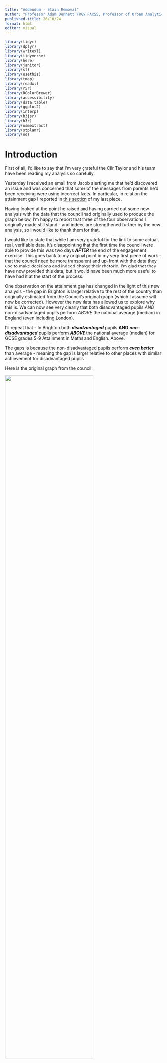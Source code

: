 ```yaml
---
title: "Addendum - Stain Removal"
author: "Professor Adam Dennett FRGS FAcSS, Professor of Urban Analytics, Bartlett Centre for Advanced Spatial Analysis, University College London - a.dennett@ucl.ac.uk - @adam_dennett"
published-title: 26/10/24
format: html
editor: visual
---
```


```r
library(tidyr)
library(dplyr)
library(writexl)
library(tidyverse)
library(here)
library(janitor)
library(sf)
library(usethis)
library(tmap)
library(readxl)
library(r5r)
library(RColorBrewer)
library(accessibility)
library(data.table)
library(ggplot2)
library(interp)
library(h3jsr)
library(h3r)
library(osmextract)
library(stplanr)
library(od)
```

# Introduction

First of all, I'd like to say that I'm very grateful the Cllr Taylor and his team have been reading my analysis so carefully.

Yesterday I received an email from Jacob alerting me that he'd discovered an issue and was concerned that some of the messages from parents he'd been receiving were using incorrect facts. In particular, in relation the attainment gap I reported in [this section](https://adamdennett.github.io/BH_Schools_2/schools_wk3.html#a-stain-on-our-city---really) of my last piece.

Having looked at the point he raised and having carried out some new analysis with the data that the council had originally used to produce the graph below, I'm happy to report that three of the four observations I originally made still stand - and indeed are strengthened further by the new analysis, so I would like to thank them for that.

I would like to state that while I am very grateful for the link to some actual, real, verifiable data, it's disappointing that the first time the council were able to provide this was two days ***AFTER*** the end of the engagement exercise. This goes back to my original point in my very first piece of work - that the council need be more transparent and up-front with the data they use to make decisions and indeed charge their rhetoric. I'm glad that they have now provided this data, but it would have been much more useful to have had it at the start of the process.

One observation on the attainment gap has changed in the light of this new analysis - the gap in Brighton is larger relative to the rest of the country than originally estimated from the Council's original graph (which I assume will now be corrected). However the new data has allowed us to explore why this is. We can now see very clearly that both disadvantaged pupils *AND* non-disadvantaged pupils perform *ABOVE* the national average (median) in England (even including London).

I'll repeat that - In Brighton both ***disadvantaged*** pupils **AND** ***non-disadvantaged*** pupils perform ***ABOVE*** the national average (median) for GCSE grades 5-9 Attainment in Maths and English. Above.

The gaps is because the non-disadvantaged pupils perform ***even better*** than average - meaning the gap is larger relative to other places with similar achievement for disadvantaged pupils.

Here is the original graph from the council:

![](images/stain.png){width="75%"}

Now the graph that Cllr Taylor was concerned about in my last analysis was this one:

![](images/stain2.png)

Now, the issue Cllr Taylor alerted me to relates to the two green dots at the top of this chart.

Here's the point he raised: "You have compared Disadvantaged Attainment to ***All Pupil*** attainment, which is not how the Attainment Gap is calculated. Disadvantaged attainment has to be compared to Non-Disadvantaged Attainment (not all pupils)."

A good point - and a correct one. An even better point had it have been raised when he put his own slides together as you can see that this is exactly what the bar chart at the top is showing! In drawing these green dots and time was short and data was sparse, I took those figures from the Council graph.

But mistakes happen - the rest of my graph above (below the green dot) was actually using FSM regional data - not ideal, but the best I could lay my hands on at the time without a link to the original data. As I note above, Cllr Taylor was kind enough to send me the link to the [original data](https://explore-education-statistics.service.gov.uk/find-statistics/key-stage-4-performance), and after a bit of digging around I found the correct file and have been able to correct the analysis.

## New Analysis - Are we still stained?

Well, short answer is, no. We are no more stained than we were before. And much of the stain (the attainment gap in Brighton being worse than the attainment gap nationally) is actually an artefact of the council using the wrong 'average' - as I will explain below. Had they used the correct average - the median - a different picture emerges.

There still appears to be some confusion online, which hopefully this bit of analysis will clear up once and for all.

-   Cllr Taylor - "Non-Disadvantaged attainment in Brighton and Hove was 57.5 in 2022-23, giving us an attainment gap of 33.5." - looking at the data, this observation is ***true***.

-   Cllr Taylor on Facebook - "Indeed - when compared to individual local authorities, our city has the 16th highest attainment gap of 152 local authorities - nearly in the top decile." - ***this observation is false***.

    -   Brighton and Hove, with an attainment gap of 33.5%, ranks 56 of 298 Local Authorities ***in that dataset***. I'm not sure where this figure of 16th came from, it is not borne out in the data Cllr Taylor linked me to, as I will show below.

    -   I'm not quite sure where 152 Local Authorities comes from either, as in the data linked to in the Facebook post and in Table - ***2233_sl_lad_fsm_dis_data_revised.csv*** - (where I think the data from the original Council bar chart come from - again, I'm not told specifically) - there are 298 Local Authorities. It's possible that Cllr Taylor is referring to the 152 'Upper Tier' local authorities - <https://www.ons.gov.uk/census/census2021dictionary/areatypedefinitions> - however if he had interrogated the data he was linking to, it's clear that the data relate to a much larger number of 'lower tier' local authorities, of which there are around 300.

### Data

The file I have used in the analysis below is called ***2233_sl_lad_fsm_dis_data_revised.csv*** – I am now almost certain that the data in Cllr Taylor's original graph comes from the field “pt_l2basics_95” - ***Percentage of pupils achieving grades 5 or above in English and Mathematics GCSEs.*** Even more specifically, the 50% for Brighton comes from cell W266 in that file and the 24% for disadvantaged pupils comes from Cell W262 in the same sheet.

I pre-filtered that file above (I know, I'd normally do it all in R but today I did filter in excel first - slaps-wrists - but I really wanted to eyeball the data first to make sure mistakes did not creep in). Those two files, derived from *2233_sl_lad_fsm_dis_data_revised.csv* can be downloaded from [here](https://explore-education-statistics.service.gov.uk/find-statistics/key-stage-4-performance) can be downloaded from [here](https://www.dropbox.com/scl/fi/3g8wmdocqn0du3rikagte/dis_vs_non.csv?rlkey=6n8m416q41nsqpdndf2jebahz&dl=0) and [here](https://www.dropbox.com/scl/fi/penjbjr196k4wb9gvplp8/all_vs_disadv.csv?rlkey=daxgv1op76z5yh3c42ygb4p3a&dl=0). OK, so we're all set.

We can plot that Brighton data. And even better than showing England and the South East, we can show all Local Authorities in England. This gives us a much better way of comparing where Brighton sits relative to everywhere else. We can view this data below in a histogram:

```r
all_vs_disad <- read_csv(here("data", "all_vs_disadv.csv"))
dis_vs_non <- read_csv(here("data", "dis_vs_non.csv"))

```

```r
library(dplyr)
library(ggplot2)

# Select the relevant columns and order the data
all_vs_disad_ordered <- all_vs_disad %>%
  select(lad_name, disadvantage, pt_l2basics_95) %>%
  arrange(lad_name)

all_vs_disad_filtered <- all_vs_disad %>%
  select(lad_name, disadvantage, pt_l2basics_95) %>% 
  mutate(lad_name = factor(lad_name, levels = unique(lad_name[order(pt_l2basics_95)])))

# Step 1: Pivot Wider
all_vs_disad_wider <- all_vs_disad_filtered %>%
  pivot_wider(names_from = disadvantage, values_from = pt_l2basics_95)

# Step 2: Calculate Gap
all_vs_disad_wider <- all_vs_disad_wider %>%
  mutate(Gap = Total - Disadvantaged) %>% 
  mutate(Gap_vs_total = (Gap / Total)*100)

# Step 3: Pivot Longer
all_vs_disad_longer <- all_vs_disad_wider %>%
  pivot_longer(cols = c(Total, Disadvantaged, Gap, Gap_vs_total), names_to = "disadvantage", values_to = "pt_l2basics_95")

# Step 4: Adjust factor levels for lad_name based on 'Gap'
all_vs_disad_longer <- all_vs_disad_longer %>%
  mutate(lad_name = factor(lad_name, levels = all_vs_disad_wider %>% 
                            arrange(Gap) %>%
                            pull(lad_name)))




```

```r
library(dplyr)
library(ggplot2)

# Select the relevant columns and order the data
all_vs_disad_ordered <- all_vs_disad %>%
  select(lad_name, disadvantage, pt_l2basics_95) %>%
  arrange(pt_l2basics_95)

# Extract the value for Brighton and Hove for "Disadvantaged" and "Total"
brighton_value_disadv <- all_vs_disad_ordered %>%
  filter(lad_name == "Brighton and Hove" & disadvantage == "Disadvantaged") %>%
  pull(pt_l2basics_95)

brighton_value_total <- all_vs_disad_ordered %>%
  filter(lad_name == "Brighton and Hove" & disadvantage == "Total") %>%
  pull(pt_l2basics_95)

# Calculate medians
median_disadv <- all_vs_disad_ordered %>%
  filter(disadvantage == "Disadvantaged") %>%
  summarise(median = median(pt_l2basics_95)) %>%
  pull(median)

median_total <- all_vs_disad_ordered %>%
  filter(disadvantage == "Total") %>%
  summarise(median = median(pt_l2basics_95)) %>%
  pull(median)

mean_total <- all_vs_disad_ordered %>%
  filter(disadvantage == "Total") %>%
  summarise(mean = mean(pt_l2basics_95)) %>%
  pull(mean)

mean_disadv <- all_vs_disad_ordered %>%
  filter(disadvantage == "Disadvantaged") %>%
  summarise(mean = mean(pt_l2basics_95)) %>%
  pull(mean)


# Create the overlaid histograms
ggplot() +
  geom_histogram(data = filter(all_vs_disad_ordered, disadvantage == "Disadvantaged"), 
                 aes(x = pt_l2basics_95, fill = "Disadvantaged"), binwidth = 2, alpha = 0.5, position = "identity", color = "black") +
  geom_histogram(data = filter(all_vs_disad_ordered, disadvantage == "Total"), 
                 aes(x = pt_l2basics_95, fill = "Total"), binwidth = 2, alpha = 0.5, position = "identity", color = "black") +
  geom_vline(xintercept = brighton_value_disadv, color = "red", linetype = "dashed") +
  geom_vline(xintercept = brighton_value_total, color = "blue", linetype = "dashed") +
  geom_vline(xintercept = median_disadv, color = "orange", linetype = "solid", size = 1) +
  geom_vline(xintercept = median_total, color = "lightblue", linetype = "solid", size = 1) +
  annotate("text", x = brighton_value_disadv, y = Inf, label = "Brighton and Hove (Disadvantaged)", color = "red", vjust = 2.5, angle = 90) +
  annotate("text", x = brighton_value_total, y = Inf, label = "Brighton and Hove (Total)", color = "blue", vjust = 2.5, angle = 90) +
  theme_minimal() +
  labs(
    title = "Percentage Achieving 9-5 grades in English and Maths, \nAll England Local Authorities",
    x = "Percentage Achieving 9-5 grades in English and Maths",
    y = "Frequency",
    fill = "Disadvantage"
  ) +
  scale_fill_manual(values = c("Disadvantaged" = "orange", "Total" = "lightblue"))

```

Figure 1 - Disadvantaged Pupils vs Total

-   First thing to say is I am aware that this is still the "***wrong***" data - the disadvantaged pupils in this graph are also included in the Total - so double counted. I will correct this in the next graph, but it's useful to have this here to see that it actually doesn't make a huge amount of difference. Still, it's worth doing things properly.

-   The second thing to note is The median values for disadvantaged pupils and advantaged pupils are shown by the solid lines, with the Brighton and Hove values in dashed lines.

    -   As an important aside, I have used the ***median*** value as my measure of 'average' here - this is actually quite important and something the Council overlooked in their original bar-chart shown at the top where it appears they have used the artithmetic ***mean***. Both are measures of central tendancy (mode being the other one that you might have heard of at school), but median is more appropriate where there there might be outliers (London, for example) and a a skewed distribution (more values at one end of the distribution as we can see in the disadvantaged historam above). and the reason why I have used it here. (various online guides as to when to use Median rather than mean, but most will probably start with [wikipedia](https://en.wikipedia.org/wiki/Median) - this BBC Bitesize guide is genuinely great - <https://www.bbc.co.uk/bitesize/articles/z99jpbk>)

    -   Relatedly, much of the original "stain" that was identified was because the figure of 25.4% for England was the arithmetic mean for the country (according to the data - \[40,074/157,963\]\*100). This is the average 9-5 Maths GCES Pass rate across all children in the county. However, if we took all of local pass rates for each local Authority - e.g. Brighton and Hove = 129/537 = 24% - and do the same for every other local authority, then median is the middle value in this set - and is 21.9%. Brighton is above average - as we already know by looking at the histogram above.

-   The third thing to note is this is a ***histogram***. Not a bar chart. Each bar represents a ***count*** of local authorities that fall into the range of the x-axis value. It's a nice way of seeing where Brighton sits relative to every other local authority in the country. If you look where Brighton is (on the blue side of the graph), it means there are another 22 local authorities (out of 298) whose Total number of pupils achieving 9-5 grades in English and Maths is between 49-51%.

-   As the dotted lines for Brighton fall to the right of the solid vertical lines, it means that Brighton is above the median for 9-5 Maths and English GSCE grades for both disadvantaged ***and*** advantaged pupils. Advantaged pupils do achieve a bit higher above the average than disadvantaged pupils.

### Disadvantaged vs Non-Disadvantaged Pupils

Below is a slightly different histogram created with slightly different data from the same dataset. The disadvantaged data are exactly the same, but this time it is paired with data for non-disadvantaged pupils. If you add the two together, you get the total data from the previous graph. This is a better way of representing the data as it doesn't double count the disadvantaged pupils.

```r
library(dplyr)
library(ggplot2)

# Select the relevant columns and order the data
dis_vs_non_ordered <- dis_vs_non %>%
  select(lad_name, disadvantage, pt_l2basics_95) %>%
  arrange(pt_l2basics_95)

dis_vs_non_filtered <- dis_vs_non %>%
  select(lad_name, disadvantage, pt_l2basics_95) %>%
  arrange(lad_name)

# Step 1: Pivot Wider
dis_vs_non_wider <- dis_vs_non_filtered %>%
  pivot_wider(names_from = disadvantage, values_from = pt_l2basics_95)

# Step 2: Calculate Gap
dis_vs_non_wider <- dis_vs_non_wider %>%
  mutate(Gap = `Disadvantaged all other` - Disadvantaged) %>% 
  mutate(Gap_vs_total = (Gap / `Disadvantaged all other`)*100)

# Step 3: Pivot Longer
dis_vs_non_longer <- dis_vs_non_wider %>%
  pivot_longer(cols = c(`Disadvantaged all other`, Disadvantaged, Gap, Gap_vs_total), names_to = "disadvantage", values_to = "pt_l2basics_95")

# Step 4: Adjust factor levels for lad_name based on 'Gap'
dis_vs_non_longer <- dis_vs_non_longer %>%
  mutate(lad_name = factor(lad_name, levels = dis_vs_non_wider %>% 
                            arrange(Gap) %>%
                            pull(lad_name)))


# Extract the value for Brighton and Hove for "Disadvantaged" and "Total"
brighton_value_disadv <- dis_vs_non_ordered %>%
  filter(lad_name == "Brighton and Hove" & disadvantage == "Disadvantaged") %>%
  pull(pt_l2basics_95)

brighton_value_total <- dis_vs_non_ordered %>%
  filter(lad_name == "Brighton and Hove" & disadvantage == "Disadvantaged all other") %>%
  pull(pt_l2basics_95)

# Calculate medians
median_disadv <- dis_vs_non_ordered %>%
  filter(disadvantage == "Disadvantaged") %>%
  summarise(median = median(pt_l2basics_95)) %>%
  pull(median)

median_total <- dis_vs_non_ordered %>%
  filter(disadvantage == "Disadvantaged all other") %>%
  summarise(median = median(pt_l2basics_95)) %>%
  pull(median)

# Create the overlaid histograms with median lines
ggplot() +
  geom_histogram(data = filter(dis_vs_non_ordered, disadvantage == "Disadvantaged"), 
                 aes(x = pt_l2basics_95, fill = "Disadvantaged"), binwidth = 2, alpha = 0.5, position = "identity", color = "black") +
  geom_histogram(data = filter(dis_vs_non_ordered, disadvantage == "Disadvantaged all other"), 
                 aes(x = pt_l2basics_95, fill = "Non-Disadvantaged"), binwidth = 2, alpha = 0.5, position = "identity", color = "black") +
  geom_vline(xintercept = brighton_value_disadv, color = "#FFCD00", linetype = "dashed", size = 1.5) +
  geom_vline(xintercept = brighton_value_total, color = "#0057B8", linetype = "dashed", size = 1.5) +
  geom_vline(xintercept = median_disadv, color = "#FFCD00", linetype = "solid", size = 1.5) +
  geom_vline(xintercept = median_total, color = "#0057B8", linetype = "solid", size = 1.5) +
  annotate("text", x = brighton_value_disadv, y = Inf, label = "Brighton and Hove (Disadvantaged)", color = "#FFCD00", vjust = 1.5, angle = 90) +
  annotate("text", x = brighton_value_total, y = Inf, label = "Brighton and Hove (Non-Disadvantaged)", color = "#0057B8", vjust = 1.5, angle = 90) +
  theme_minimal() +
  labs(
    title = "Percentage Achieving 9-5 grades in English and Maths, \nAll England Local Authorities",
    x = "Percentage Achieving 9-5 grades in English and Maths",
    y = "Frequency",
    fill = "Disadvantage"
  ) +
  scale_fill_manual(values = c("Disadvantaged" = "#FFCD00", "Non-Disadvantaged" = "#0057B8"))

```

What's changed - well not very much (although I have used Brighton and Hove Albion colours in this one for fun!). The frequency distribution has changed on the right as the data are different, but:

-   Brighton still does better than average for both its disadvantaged and non-disadvantaged pupils.

-   The second important thing to note is the size of the gap between the solid line and the dotted line for disadvantaged and non-disadvantaged pupils. It is smaller on the left than on the right. This is because the non-disadvantaged pupils are doing better than the disadvantaged pupils, relatively speaking. Although they are both performing above the national average.

-   The attainment gap is the gap between the two dotted lines and in this data, as Cllr Taylor correctly pointed out, it's 33.5%.

But how does attainment and the gap compare with the rest country?

```r


dis_vs_non_ordered <- dis_vs_non %>%
  select(lad_name, disadvantage, pt_l2basics_95, region_name) %>%
  arrange(pt_l2basics_95)

dis_vs_non_filtered <- dis_vs_non %>%
  select(lad_name, disadvantage, pt_l2basics_95, region_name) %>% 
  mutate(lad_name = factor(lad_name, levels = unique(lad_name[order(pt_l2basics_95)])))

# Step 1: Pivot Wider
dis_vs_non_wider <- dis_vs_non_filtered %>%
  pivot_wider(names_from = disadvantage, values_from = pt_l2basics_95)

# Step 2: Calculate Gap
dis_vs_non_wider <- dis_vs_non_wider %>%
  mutate(Gap = `Disadvantaged all other` - Disadvantaged) %>% 
  mutate(Gap_vs_non_dis = (Gap / `Disadvantaged all other`)*100)

# Step 3: Pivot Longer
dis_vs_non_longer <- dis_vs_non_wider %>%
  pivot_longer(cols = c(`Disadvantaged all other`, Disadvantaged, Gap, Gap_vs_non_dis), names_to = "disadvantage", values_to = "pt_l2basics_95")

# Step 4: Adjust factor levels for lad_name based on 'Gap'
dis_vs_non_longer <- dis_vs_non_longer %>%
  mutate(lad_name = factor(lad_name, levels = dis_vs_non_wider %>% 
                            arrange(Disadvantaged) %>%
                            pull(lad_name))) %>% 
  filter(disadvantage %in% c("Disadvantaged", "Disadvantaged all other"))


# Filter out Brighton and Hove
brighton_data <- dis_vs_non_longer %>%
  filter(lad_name == "Brighton and Hove")

# Create the ggplot point graph
ggplot(dis_vs_non_longer, aes(x = pt_l2basics_95, y = lad_name)) +
  geom_point(aes(color = disadvantage)) +
  theme_minimal() +
  labs(
    x = "Percentage Achieving 9-5 grades in English and Maths",
    y = "",
    title = "Attainment Gap, Disadvantaged as a Proportion of Non-Disadvantaged \n9-5 grades in English and Maths"
  ) +
  theme(axis.text.y = element_blank()) +
  geom_point(data = brighton_data, aes(x = pt_l2basics_95, y = lad_name), color = "black", size = 3) +
  scale_color_manual(values = c("Disadvantaged" = "#FFCD00", "Disadvantaged all other" = "#0057B8"),
                     labels = c("Disadvantaged", "Non-Disadvantaged"))

```

-   The graph above ranks every local authority in England by the performance of disadvantaged pupils, while also displaying, to the right, the relative performance of the non-disadvantaged pupils. Each pair of dots represents a single local authority.
-   And it's clear to see that Brighton is in the top half - as we would know from the histogram above.
-   It's also clear that the relationship between disadvantaged and non-disadvantaged pupils is not the same across the country. In some places, the gap is much smaller, in others larger, but no discernible pattern between the two at this stage.

```r
library(dplyr)
library(ggplot2)

dis_vs_non_ordered <- dis_vs_non %>%
  select(lad_name, disadvantage, pt_l2basics_95, region_name) %>%
  arrange(pt_l2basics_95)

dis_vs_non_filtered <- dis_vs_non %>%
  select(lad_name, disadvantage, pt_l2basics_95, region_name) %>% 
  mutate(lad_name = factor(lad_name, levels = unique(lad_name[order(pt_l2basics_95)])))

  # Step 1: Pivot Wider
dis_vs_non_wider <- dis_vs_non_filtered %>%
  pivot_wider(names_from = disadvantage, values_from = pt_l2basics_95)

# Step 2: Calculate Gap
dis_vs_non_wider <- dis_vs_non_wider %>%
  mutate(Gap = `Disadvantaged all other` - Disadvantaged) %>% 
  mutate(Gap_vs_non_dis = (Gap / `Disadvantaged all other`)*100)

# Step 3: Pivot Longer
dis_vs_non_longer <- dis_vs_non_wider %>%
  pivot_longer(cols = c(`Disadvantaged all other`, Disadvantaged, Gap, Gap_vs_non_dis), names_to = "disadvantage", values_to = "pt_l2basics_95")

# Step 4: Adjust factor levels for lad_name based on 'Gap'
dis_vs_non_longer <- dis_vs_non_longer %>%
  mutate(lad_name = factor(lad_name, levels = dis_vs_non_wider %>% 
                            arrange(Gap_vs_non_dis) %>%
                            pull(lad_name))) %>% 
  filter(disadvantage %in% c("Gap_vs_non_dis"))


# Filter out Brighton and Hove
brighton_data <- dis_vs_non_longer %>%
  filter(lad_name == "Brighton and Hove")

# Create the ggplot point graph
ggplot(dis_vs_non_longer, aes(x = pt_l2basics_95, y = lad_name)) +
  geom_point(aes(color = disadvantage)) +
  theme_minimal() +
  labs(
    x = "Percentage of Disadvantaged, relative to non-disadvantaged \nAchieving 9-5 grades in English and Maths",
    y = "",
    title = "Attainment Gap, Disadvantaged as a Proportion of Non-Disadvantaged \n9-5 grades in English and Maths"
  ) +
  theme(axis.text.y = element_blank()) +
  geom_point(data = brighton_data, aes(x = pt_l2basics_95, y = lad_name), color = "black", size = 3) 

```

But what about the gap? Given there is so much noise, it would make sense to try and standardise the gap by either disadvantaged or non-disadvantaged attainment. If we look at the gap relative to advantaged attainment – i.e. how do Disadvantaged students do relative to the performance of the advantaged students in the same local authority – a reasonable way of standardising - we get the plot above.

What this shows is that in Brighton, the gap of 33.5% between disadvantaged (24%) and advantaged (57.5%) pupils is around 58% of that higher level of achievement in the City. Lower figures are better in this particular graph, so this gap is not in the top half of the English league table, but as the histogram above shows from the same data, this is because non-disadvantaged students are doing even better than the disadvantaged students, who are already doing better than average.

```r
library(dplyr)
library(ggplot2)

# Step 1: Pivot Wider
dis_vs_non_wider <- dis_vs_non_filtered %>%
  pivot_wider(names_from = disadvantage, values_from = pt_l2basics_95)

# Step 2: Calculate Gap
dis_vs_non_wider <- dis_vs_non_wider %>%
  mutate(Gap = `Disadvantaged all other` - Disadvantaged) %>% 
  mutate(Gap_vs_non_dis = (Gap / `Disadvantaged all other`)*100)

# Step 3: Pivot Longer
dis_vs_non_longer <- dis_vs_non_wider %>%
  pivot_longer(cols = c(`Disadvantaged all other`, Disadvantaged, Gap, Gap_vs_non_dis), names_to = "disadvantage", values_to = "pt_l2basics_95")

# Step 4: Adjust factor levels for lad_name based on 'Gap'
dis_vs_non_longer <- dis_vs_non_longer %>%
  mutate(lad_name = factor(lad_name, levels = dis_vs_non_wider %>% 
                            arrange(Disadvantaged) %>%
                            pull(lad_name))) 


filtered <- dis_vs_non_longer %>%
  filter(disadvantage == "Disadvantaged")

# Filter out Brighton and Hove
brighton_data <- filtered %>%
  filter(lad_name == "Brighton and Hove")

# Calculate the median
median_value <- median(filtered$pt_l2basics_95)

# Create the ggplot point graph with median line
ggplot(filtered, aes(x = pt_l2basics_95, y = lad_name)) +
  geom_point(aes(color = region_name)) +
  theme_minimal() +
  labs(
    x = "Percentage Achieving 9-5 grades in English and Maths",
    y = "",
    title = "Disadvantaged Percentage Achieving 9-5 grades in English and Maths"
  ) +
  theme(axis.text.y = element_blank()) +
  geom_point(data = brighton_data, aes(x = pt_l2basics_95, y = lad_name), color = "black", size = 3) +
  geom_vline(xintercept = median_value, color = "grey", linetype = "dotted", size = 1.5) +
  annotate("text", x = median_value, y = Inf, label = "Median", color = "grey", vjust = 1.5, angle = 90) +
  geom_text(data = brighton_data, aes(x = pt_l2basics_95, y = reorder(lad_name, pt_l2basics_95), label = lad_name), hjust = -0.1)

```

-   One final plot adds a regional perspective - again, this is just disadvantaged pupils, but it's clear to see here the effect of London on the data. Brighton is in the top half of the country, a very large number of local authorities at the top of the distribution are in London.

# Conclusions

Having carried out this new analysis and looked back at what I observed in my last piece, it doesn’t change very much at all the interpretation I posted – indeed it makes some comments more secure, with only one small change in interpretation relative to the gap.

Let’s take each one in turn:

1.  **Old interpretation** - Compared to the national average for England, Brighton’s attainment at GCSE for pupils on Free School Meals is lower, however, that national average is being pulled up considerably by London, which is performing between 6.5% and 15.1% better than the best-performing non-London region
    -   **New interpretation** - Compared to the national average across all Local Authorities in England, Brighton’s attainment at GCSE for disadvantaged pupils is ***HIGHER***, and that national average is still being pulled up considerably by London, where most local authorities in the Capital are performing many percentage points higher than the best-performing non-London local authorities.
2.  **Old interpretation -** If Brighton were one of these 33 regions, it would still be achieving better results for pupils on FSM than 2/3 of other places in England. If we take London out of the equation, it would appear in the top 5.
    -   **New Interpretation** – For disadvantaged Pupils, Brighton ranks 107 out of 298 local authorities (in the dataset) on this level of attainment – this means it is achieving better results for disadvantaged pupils than in around 2/3 of other local authorities in England. If we take London out of the equation (which has 27 of the top 31 local authorities on this measure), it would rank considerably higher.
3.  **Old interpretation -** Rather than being ‘a stain on our city’, it should be regarded as a badge of pride that Brighton and Hove is able to achieve such good results for pupils in receipt of Free School Meals, relative to the rest of England.
    -   **New interpretation** - Rather than being ‘a stain on our city’, it should be regarded as a badge of pride that Brighton and Hove is able to achieve such good results for pupils disadvantaged pupils, relative to the rest of England. It is performing above the national average already for both disadvantaged and non-disadvantaged students.
4.  **Old interpretation** - If we look at the attainment gap between those who are on Free School Meals and those who aren’t as well, Brighton still performs far better than average, even with London in the equation. If Brighton were one of the regions above, it would be just outside the top 1/3.
    -   **New Interpretation** - If we look at the attainment gap between disadvantaged pupils and non-disadvantaged pupils, Brighton performs worse than average if we look at the raw gap, even with London in the equation. If we look at the gap relative to the non-disadvantaged pupils in the city, it would rank 130th worst out of 298 local authorities – so in the bottom half. However, if we examine the national medians for disadvantaged and non-disadvantaged, Brighton is above average for both and it’s larger gap is only because non-disadvantaged students are doing even better than average, not because disadvantaged students are doing worse than expected.
5.  My comments on this being a distraction for the real problem existing in Whitehawk – still remain valid. I said it before and will re-iterate here: Statistics are incredibly useful tools for developing an understanding of systems of interest, but aggregation - however it is done - while revealing overall trends and patterns, can mask important concentrated local issues.
    -   It has become very clear to me while doing this analysis over the last few weeks that there is a real and very acute problem with educational disadvantage in some parts of the city - and particularly in the near-East of the city here Whitehawk is located and where students from that part of town have no choice at the moment other than to travel further than other students in the city to attend Longhill.
    -   The city is clearly already doing well for some of its disadvantaged students (disadvantage while is has some pockets of spatial concentration in the city, is also something which occurs across neighbourhoods). But it is not doing well for all.
    -   Casting the whole city as a failure - a community with a stain on it - is demonstrably unfair. The attainment gap owes more to high achievement for non-disadvantaged students than it does to under achievement for disadvantaged students, but that is not to say that we shouldn't try to do better for those students and bring the bottom end up. I would argue that if bringing the top end down reduces that gap - through forcing more non-disadvantaged students to travel long distances to attend school and impacting their learning, while it could be touted as a statistical victory, it would be a detriment to the city.
    -   I will re-iterate. From all of the evidence I have seen, it is not clear to me at all that playing with catchment area boundaries and reducing the intakes for schools already doing incredible things to close the educational gaps in the city, will lead to better outcomes for those who are most disadvantaged. The council should focus its attention, not on ill-conceived tinkering, but in producing a serious long-term plan and more immediate actionable 'sticking plaster' option to to help bridge the gap for the most deprived in the city.
